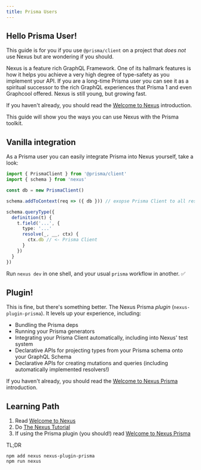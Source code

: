 ```yaml
---
title: Prisma Users
---
```


## Hello Prisma User!

This guide is for you if you use `@prisma/client` on a project that _does not_ use Nexus but are wondering if you should.

Nexus is a feature rich GraphQL Framework. One of its hallmark features is how it helps you achieve a very high degree of type-safety as you implement your API. If you are a long-time Prisma user you can see it as a spiritual successor to the rich GraphQL experiences that Prisma 1 and even Graphcool offered. Nexus is still young, but growing fast.

If you haven't already, you should read the [Welcome to Nexus](/) introduction.

This guide will show you the ways you can use Nexus with the Prisma toolkit.

## Vanilla integration

As a Prisma user you can easily integrate Prisma into Nexus yourself, take a look:

```ts
import { PrismaClient } from '@prisma/client'
import { schema } from 'nexus'

const db = new PrismaClient()

schema.addToContext(req => ({ db })) // exopse Prisma Client to all resolvers

schema.queryType({
  definition(t) {
    t.field('...', {
      type: '...'
      resolve(_, __, ctx) {
        ctx.db // <- Prisma Client
      }
    })
  }
})
```

Run `nexus dev` in one shell, and your usual `prisma` workflow in another. ✅

## Plugin!

This is fine, but there's something better. The Nexus Prisma _plugin_ (`nexus-plugin-prisma`). It levels up your experience, including:

- Bundling the Prisma deps
- Running your Prisma generators
- Integrating your Prisma Client automatically, including into Nexus' test system
- Declarative APIs for projecting types from your Prisma schema onto your GraphQL Schema
- Declarative APIs for creating mutations and queries (including automatically implemented resolvers!)

If you haven't already, you should read the [Welcome to Nexus Prisma](/pluginss/prisma) introduction.

## Learning Path

1. Read [Welcome to Nexus](/)
2. Do [The Nexus Tutorial](../../getting-started/tutorial/chapter-introduction)
3. If using the Prisma plugin (you should!) read [Welcome to Nexus Prisma](/pluginss/prisma)

TL;DR

```bash-symbol
npm add nexus nexus-plugin-prisma
npm run nexus
```
